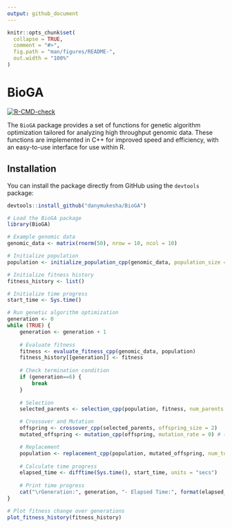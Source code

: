 ---
output: github_document
---

<!-- README.md is generated from README.Rmd. Please edit that file -->

```{r, include = FALSE}
knitr::opts_chunk$set(
  collapse = TRUE,
  comment = "#>",
  fig.path = "man/figures/README-",
  out.width = "100%"
)
```

# BioGA

<!-- badges: start -->
[![R-CMD-check](https://github.com/danymukesha/BioGA/actions/workflows/R-CMD-check.yaml/badge.svg)](https://github.com/danymukesha/BioGA/actions/workflows/R-CMD-check.yaml)
<!-- badges: end -->

The `BioGA` package provides a set of functions for genetic algorithm optimization tailored for analyzing high throughput genomic data. These functions are implemented in C++ for improved speed and efficiency, with an easy-to-use interface for use within R.

## Installation

You can install the package directly from GitHub using the `devtools` package:

```{r}
devtools::install_github("danymukesha/BioGA")
```


```{r}
# Load the BioGA package
library(BioGA)

# Example genomic data
genomic_data <- matrix(rnorm(50), nrow = 10, ncol = 10)

# Initialize population
population <- initialize_population_cpp(genomic_data, population_size = 5)

# Initialize fitness history
fitness_history <- list()

# Initialize time progress
start_time <- Sys.time()

# Run genetic algorithm optimization
generation <- 0
while (TRUE) {
    generation <- generation + 1
    
    # Evaluate fitness
    fitness <- evaluate_fitness_cpp(genomic_data, population)
    fitness_history[[generation]] <- fitness
    
    # Check termination condition
    if (generation==6) {
        break
    }
    
    # Selection
    selected_parents <- selection_cpp(population, fitness, num_parents = 2)

    # Crossover and Mutation
    offspring <- crossover_cpp(selected_parents, offspring_size = 2)
    mutated_offspring <- mutation_cpp(offspring, mutation_rate = 0) # (no mutation in this example)

    # Replacement
    population <- replacement_cpp(population, mutated_offspring, num_to_replace = 1)
    
    # Calculate time progress
    elapsed_time <- difftime(Sys.time(), start_time, units = "secs")
    
    # Print time progress
    cat("\rGeneration:", generation, "- Elapsed Time:", format(elapsed_time, units = "secs"), "     ")
}

# Plot fitness change over generations
plot_fitness_history(fitness_history)

```

